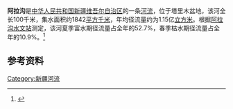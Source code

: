 '''阿拉沟'''是[[中华人民共和国|中华人民共和国]][[新疆维吾尔自治区|新疆维吾尔自治区]]的一条[[河流|河流]]，位于塔里木盆地，该河全长100千米，集水面积约1842[[平方千米|平方千米]]，年均径流量约为1.15亿[[立方米|立方米]]。根据[[阿拉沟水文站|阿拉沟水文站]]测定，该河夏季富水期径流量占全年的52.7%，春季枯水期径流量占全年的10.9%。<ref>{{cite book|author=马秀峰等|title=《西北内陆河区水旱灾害》|year=1999|publisher=黄河水利出版社|location=郑州|isbn=7-80621-267-1}}</ref>

== 参考资料 ==
{{reflist}}

[[Category:新疆河流|Category:新疆河流]]